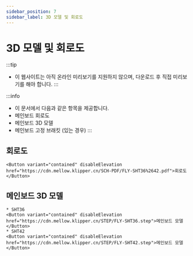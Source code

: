 ```yaml
---
sidebar_position: 7
sidebar_label: 3D 모델 및 회로도
---
```


# 3D 모델 및 회로도

:::tip
* 이 웹사이트는 아직 온라인 미리보기를 지원하지 않으며, 다운로드 후 직접 미리보기를 해야 합니다.
:::

:::info
* 이 문서에서 다음과 같은 항목을 제공합니다.
* 메인보드 회로도
* 메인보드 3D 모델
* 메인보드 고정 브래킷 (있는 경우)
:::

## 회로도

    <Button variant="contained" disableElevation href="https://cdn.mellow.klipper.cn/SCH-PDF/FLY-SHT36%2642.pdf">회로도</Button>

## 메인보드 3D 모델
    * SHT36
    <Button variant="contained" disableElevation href="https://cdn.mellow.klipper.cn/STEP/FLY-SHT36.step">메인보드 모델</Button>
    * SHT42
    <Button variant="contained" disableElevation href="https://cdn.mellow.klipper.cn/STEP/FLY-SHT42.step">메인보드 모델</Button>
